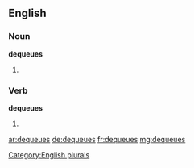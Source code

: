 ==English==

===Noun===
'''dequeues'''

# {{plural of|dequeue}}

===Verb===
'''dequeues'''

# {{en-third-person singular of|dequeue}}

[[Category:English plurals]]

[[ar:dequeues]]
[[de:dequeues]]
[[fr:dequeues]]
[[mg:dequeues]]